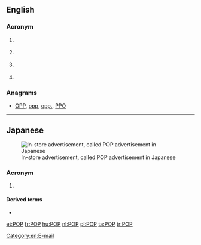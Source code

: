{{also|Pop|pop}}
==English==

===Acronym===
{{rfc-header|Acronym}}
{{en-acronym}}

# {{label|en|weather}} {{acronym of|[[probability]] of [[precipitation]]|lang=en}}
# {{label|en|telecommunications}} {{acronym of|[[point]] of [[presence]]|lang=en}}
# {{label|en|trade}} {{acronym of|{{w|Point of Purchase}}|lang=en}}
# {{label|en|Internet}} {{acronym of|{{w|Post Office Protocol}}|lang=en}}

===Anagrams===
* [[OPP#English|OPP]], [[opp#English|opp]], [[opp.#English|opp.]], [[PPO#English|PPO]]

[[Category:en:E-mail]]

----

==Japanese==
[[File:セット値引き.jpg|thumbnail|In-store advertisement, called POP advertisement in Japanese]]

===Acronym===
{{rfc-header|Acronym}}
{{ja-pos|ポップ|acronym}}

# {{label|ja|trade}} {{acronym of|lang=ja|{{w|lang=ja|POP広告|Point of Purchase}}||in-store advertisement}}

====Derived terms====
* {{ja-l|POP広告|ポップこうこく|poppu kōkoku}}

[[et:POP]]
[[fr:POP]]
[[hu:POP]]
[[nl:POP]]
[[pl:POP]]
[[ta:POP]]
[[tr:POP]]